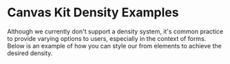 


<Meta title="Examples/Forms/Density and Alignment" />

# Canvas Kit Density Examples

Although we currently don't support a density system, it's common practice to provide varying
options to users, especially in the context of forms. Below is an example of how you can style our
from elements to achieve the desired density.

<ExampleCodeBlock code={Density} />
